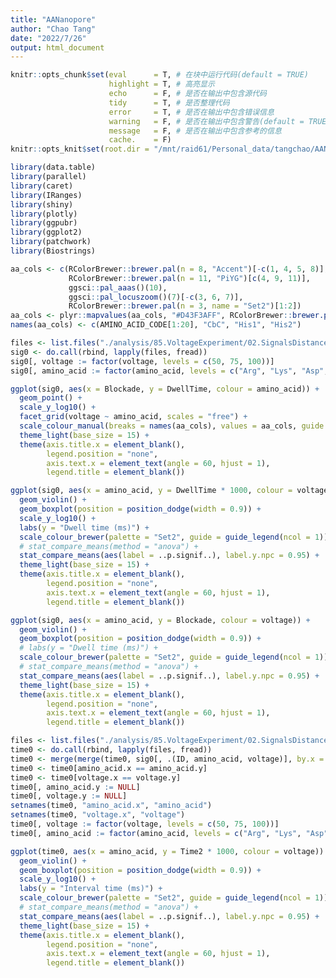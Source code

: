 ```yaml
---
title: "AANanopore"
author: "Chao Tang"
date: "2022/7/26"
output: html_document
---
```


```r
knitr::opts_chunk$set(eval      = T, # 在块中运行代码(default = TRUE)
                      highlight = T, # 高亮显示
                      echo      = F, # 是否在输出中包含源代码
                      tidy      = T, # 是否整理代码
                      error     = T, # 是否在输出中包含错误信息
                      warning   = F, # 是否在输出中包含警告(default = TRUE)
                      message   = F, # 是否在输出中包含参考的信息
                      cache.    = F)
knitr::opts_knit$set(root.dir = "/mnt/raid61/Personal_data/tangchao/AANanopore")
```

```r
library(data.table)
library(parallel)
library(caret)
library(IRanges)
library(shiny)
library(plotly)
library(ggpubr)
library(ggplot2)
library(patchwork)
library(Biostrings)
```

```r
aa_cols <- c(RColorBrewer::brewer.pal(n = 8, "Accent")[-c(1, 4, 5, 8)], 
             RColorBrewer::brewer.pal(n = 11, "PiYG")[c(4, 9, 11)], 
             ggsci::pal_aaas()(10), 
             ggsci::pal_locuszoom()(7)[-c(3, 6, 7)], 
             RColorBrewer::brewer.pal(n = 3, name = "Set2")[1:2])
aa_cols <- plyr::mapvalues(aa_cols, "#D43F3AFF", RColorBrewer::brewer.pal(n = 8, name = "BrBG")[1])
names(aa_cols) <- c(AMINO_ACID_CODE[1:20], "CbC", "His1", "His2")
```

```r
files <- list.files("./analysis/85.VoltageExperiment/02.SignalsDistance", "select_sigs.txt", recursive = T, full.names = T)
sig0 <- do.call(rbind, lapply(files, fread))
sig0[, voltage := factor(voltage, levels = c(50, 75, 100))]
sig0[, amino_acid := factor(amino_acid, levels = c("Arg", "Lys", "Asp", "Glu", "Leu", "Thr", "Trp"))]
```

```r
ggplot(sig0, aes(x = Blockade, y = DwellTime, colour = amino_acid)) + 
  geom_point() + 
  scale_y_log10() + 
  facet_grid(voltage ~ amino_acid, scales = "free") + 
  scale_colour_manual(breaks = names(aa_cols), values = aa_cols, guide = "none") + 
  theme_light(base_size = 15) + 
  theme(axis.title.x = element_blank(), 
        legend.position = "none", 
        axis.text.x = element_text(angle = 60, hjust = 1), 
        legend.title = element_blank())
```

```r
ggplot(sig0, aes(x = amino_acid, y = DwellTime * 1000, colour = voltage)) + 
  geom_violin() + 
  geom_boxplot(position = position_dodge(width = 0.9)) + 
  scale_y_log10() + 
  labs(y = "Dwell time (ms)") + 
  scale_colour_brewer(palette = "Set2", guide = guide_legend(ncol = 1)) + 
  # stat_compare_means(method = "anova") +
  stat_compare_means(aes(label = ..p.signif..), label.y.npc = 0.95) +
  theme_light(base_size = 15) + 
  theme(axis.title.x = element_blank(), 
        legend.position = "none",
        axis.text.x = element_text(angle = 60, hjust = 1), 
        legend.title = element_blank())
```

```r
ggplot(sig0, aes(x = amino_acid, y = Blockade, colour = voltage)) + 
  geom_violin() + 
  geom_boxplot(position = position_dodge(width = 0.9)) + 
  # labs(y = "Dwell time (ms)") + 
  scale_colour_brewer(palette = "Set2", guide = guide_legend(ncol = 1)) + 
  # stat_compare_means(method = "anova") +
  stat_compare_means(aes(label = ..p.signif..), label.y.npc = 0.95) +
  theme_light(base_size = 15) + 
  theme(axis.title.x = element_blank(), 
        legend.position = "none",
        axis.text.x = element_text(angle = 60, hjust = 1), 
        legend.title = element_blank())
```

```r
files <- list.files("./analysis/85.VoltageExperiment/02.SignalsDistance", "IntervalTime.txt", recursive = T, full.names = T)
time0 <- do.call(rbind, lapply(files, fread))
time0 <- merge(merge(time0, sig0[, .(ID, amino_acid, voltage)], by.x = "SigAfter", by.y = "ID"), sig0[, .(ID, amino_acid, voltage)], by.x = "SigBefore", by.y = "ID")
time0 <- time0[amino_acid.x == amino_acid.y]
time0 <- time0[voltage.x == voltage.y]
time0[, amino_acid.y := NULL]
time0[, voltage.y := NULL]
setnames(time0, "amino_acid.x", "amino_acid")
setnames(time0, "voltage.x", "voltage")
time0[, voltage := factor(voltage, levels = c(50, 75, 100))]
time0[, amino_acid := factor(amino_acid, levels = c("Arg", "Lys", "Asp", "Glu", "Leu", "Thr", "Trp"))]
```

```r
ggplot(time0, aes(x = amino_acid, y = Time2 * 1000, colour = voltage)) + 
  geom_violin() + 
  geom_boxplot(position = position_dodge(width = 0.9)) + 
  scale_y_log10() + 
  labs(y = "Interval time (ms)") + 
  scale_colour_brewer(palette = "Set2", guide = guide_legend(ncol = 1)) + 
  # stat_compare_means(method = "anova") +
  stat_compare_means(aes(label = ..p.signif..), label.y.npc = 0.95) +
  theme_light(base_size = 15) + 
  theme(axis.title.x = element_blank(), 
        legend.position = "none",
        axis.text.x = element_text(angle = 60, hjust = 1), 
        legend.title = element_blank())
```

